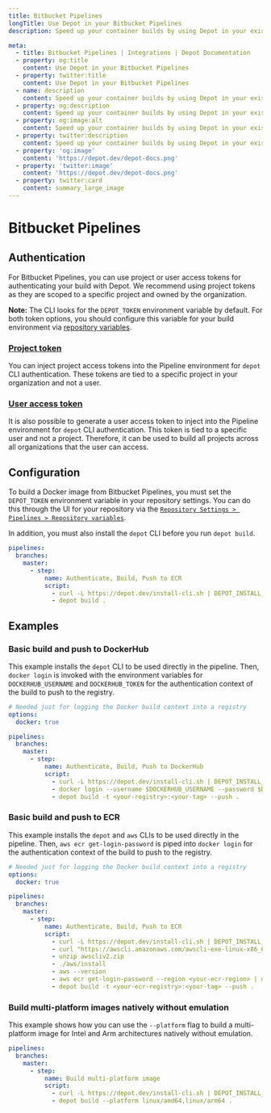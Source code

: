 ```yaml
---
title: Bitbucket Pipelines
longTitle: Use Depot in your Bitbucket Pipelines
description: Speed up your container builds by using Depot in your existing Bitbucket Pipelines.

meta:
  - title: Bitbucket Pipelines | Integrations | Depot Documentation
  - property: og:title
    content: Use Depot in your Bitbucket Pipelines
  - property: twitter:title
    content: Use Depot in your Bitbucket Pipelines
  - name: description
    content: Speed up your container builds by using Depot in your existing Bitbucket Pipelines.
  - property: og:description
    content: Speed up your container builds by using Depot in your existing Bitbucket Pipelines.
  - property: og:image:alt
    content: Speed up your container builds by using Depot in your existing Bitbucket Pipelines.
  - property: twitter:description
    content: Speed up your container builds by using Depot in your existing Bitbucket Pipelines.
  - property: 'og:image'
    content: 'https://depot.dev/depot-docs.png'
  - property: 'twitter:image'
    content: 'https://depot.dev/depot-docs.png'
  - property: twitter:card
    content: summary_large_image
---
```


# Bitbucket Pipelines

## Authentication

For Bitbucket Pipelines, you can use project or user access tokens for authenticating your build with Depot. We recommend using project tokens as they are scoped to a specific project and owned by the organization.

**Note:** The CLI looks for the `DEPOT_TOKEN` environment variable by default. For both token options, you should configure this variable for your build environment via [repository variables](https://support.atlassian.com/bitbucket-cloud/docs/variables-and-secrets/).

### [Project token](/docs/cli/authentication#project-tokens)

You can inject project access tokens into the Pipeline environment for `depot` CLI authentication. These tokens are tied to a specific project in your organization and not a user.

### [User access token](/docs/cli/authentication#user-access-tokens)

It is also possible to generate a user access token to inject into the Pipeline environment for `depot` CLI authentication. This token is tied to a specific user and not a project. Therefore, it can be used to build all projects across all organizations that the user can access.

## Configuration

To build a Docker image from Bitbucket Pipelines, you must set the `DEPOT_TOKEN` environment variable in your repository settings. You can do this through the UI for your repository via the [`Repository Settings > Pipelines > Repository variables`](https://support.atlassian.com/bitbucket-cloud/docs/variables-and-secrets/#Variablesinpipelines-Repositoryvariables).

In addition, you must also install the `depot` CLI before you run `depot build`.

```yaml showLineNumbers
pipelines:
  branches:
    master:
      - step:
          name: Authenticate, Build, Push to ECR
          script:
            - curl -L https://depot.dev/install-cli.sh | DEPOT_INSTALL_DIR=/usr/local/bin sh
            - depot build .
```

## Examples

### Basic build and push to DockerHub

This example installs the `depot` CLI to be used directly in the pipeline. Then, `docker login` is invoked with the environment variables for `DOCKERHUB_USERNAME` and `DOCKERHUB_TOKEN` for the authentication context of the build to push to the registry.

```yaml showLineNumbers
# Needed just for logging the Docker build context into a registry
options:
  docker: true

pipelines:
  branches:
    master:
      - step:
          name: Authenticate, Build, Push to DockerHub
          script:
            - curl -L https://depot.dev/install-cli.sh | DEPOT_INSTALL_DIR=/usr/local/bin sh
            - docker login --username $DOCKERHUB_USERNAME --password $DOCKERHUB_TOKEN
            - depot build -t <your-registry>:<your-tag> --push .
```

### Basic build and push to ECR

This example installs the `depot` and `aws` CLIs to be used directly in the pipeline. Then, `aws ecr get-login-password` is piped into `docker login` for the authentication context of the build to push to the registry.

```yaml showLineNumbers
# Needed just for logging the Docker build context into a registry
options:
  docker: true

pipelines:
  branches:
    master:
      - step:
          name: Authenticate, Build, Push to ECR
          script:
            - curl -L https://depot.dev/install-cli.sh | DEPOT_INSTALL_DIR=/usr/local/bin sh
            - curl "https://awscli.amazonaws.com/awscli-exe-linux-x86_64.zip" -o "awscliv2.zip"
            - unzip awscliv2.zip
            - ./aws/install
            - aws --version
            - aws ecr get-login-password --region <your-ecr-region> | docker login --username AWS --password-stdin <your-ecr-registry>
            - depot build -t <your-ecr-registry>:<your-tag> --push .
```

### Build multi-platform images natively without emulation

This example shows how you can use the `--platform` flag to build a multi-platform image for Intel and Arm architectures natively without emulation.

```yaml showLineNumbers
pipelines:
  branches:
    master:
      - step:
          name: Build multi-platform image
          script:
            - curl -L https://depot.dev/install-cli.sh | DEPOT_INSTALL_DIR=/usr/local/bin sh
            - depot build --platform linux/amd64,linux/arm64 .
```
